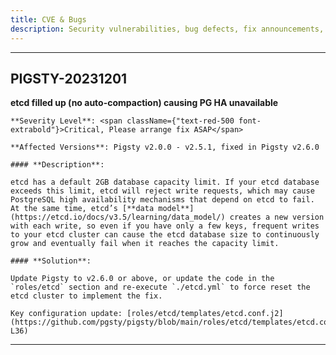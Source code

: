 ```yaml
---
title: CVE & Bugs
description: Security vulnerabilities, bug defects, fix announcements,
---
```



--------

## PIGSTY-20231201

**etcd filled up (no auto-compaction) causing PG HA unavailable**

<Callout title="PIGSTY-20231201" type="warn">

    **Severity Level**: <span className={"text-red-500 font-extrabold"}>Critical, Please arrange fix ASAP</span>

    **Affected Versions**: Pigsty v2.0.0 - v2.5.1, fixed in Pigsty v2.6.0

    #### **Description**:

    etcd has a default 2GB database capacity limit. If your etcd database exceeds this limit, etcd will reject write requests, which may cause PostgreSQL high availability mechanisms that depend on etcd to fail. At the same time, etcd’s [**data model**](https://etcd.io/docs/v3.5/learning/data_model/) creates a new version with each write, so even if you have only a few keys, frequent writes to your etcd cluster can cause the etcd database size to continuously grow and eventually fail when it reaches the capacity limit.

    #### **Solution**:

    Update Pigsty to v2.6.0 or above, or update the code in the `roles/etcd` section and re-execute `./etcd.yml` to force reset the etcd cluster to implement the fix.

    Key configuration update: [roles/etcd/templates/etcd.conf.j2](https://github.com/pgsty/pigsty/blob/main/roles/etcd/templates/etcd.conf.j2#L29-L36)

</Callout>

--------